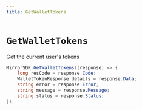 ```yaml
---
title: GetWalletTokens
---
```


# `GetWalletTokens`

Get the current user's tokens

```csharp
MirrorSDK.GetWalletTokens((response) => {
    long resCode = response.Code;
    WalletTokenResponse details = response.Data;
    string error = response.Error;
    string message = response.Message;
    string status = response.Status;
});
```